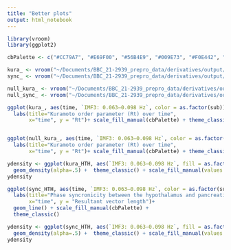 ```yaml
---
title: "Better plots"
output: html_notebook
---
```


```r
library(vroom)
library(ggplot2)

cbPalette <- c("#CC79A7", "#E69F00", "#56B4E9", "#009E73", "#F0E442", "#0072B2", "#D55E00")

```

```r
kura_ <- vroom("~/Documents/BBC_21-2939_prepro_data/derivatives/output/dfs/kuramoto_HTH.csv")
sync_ <- vroom("~/Documents/BBC_21-2939_prepro_data/derivatives/output/dfs/sync_HTH.csv")

null_kura_ <- vroom("~/Documents/BBC_21-2939_prepro_data/derivatives/output/dfs/null_kuramoto_HTH.csv")
null_sync_ <- vroom("~/Documents/BBC_21-2939_prepro_data/derivatives/output/dfs/null_sync_HTH.csv")

```

```r
ggplot(kura_, aes(time, `IMF3: 0.063–0.098 Hz`, color = as.factor(sub))) + geom_point()+ 
  labs(title="Kuramoto order parameter (Rt) over time",
       x="time", y = "Rt")+ scale_fill_manual(cbPalette) + theme_classic()


ggplot(null_kura_, aes(time, `IMF3: 0.063–0.098 Hz`, color = as.factor(sub))) + geom_point()+ 
  labs(title="Kuramoto order parameter (Rt) over time",
       x="time", y = "Rt")+ scale_fill_manual(cbPalette) + theme_classic()

```
```r
ydensity <- ggplot(kura_HTH, aes(`IMF3: 0.063–0.098 Hz`, fill = as.factor(sub))) + 
  geom_density(alpha=.5) +  theme_classic() + scale_fill_manual(values = c("#CC79A7", "#E69F00", "#56B4E9", "#009E73", "#F0E442", "#0072B2", "#D55E00"))
ydensity
```

```r
ggplot(sync_HTH, aes(time, `IMF3: 0.063–0.098 Hz`, color = as.factor(sub))) + 
  labs(title="Phase syncronicity between the hypothalamus and pancreatic insulin",
       x="time", y = "Resultant vector length")+ 
  geom_line() + scale_fill_manual(cbPalette) +
  theme_classic()


```
```r
ydensity <- ggplot(sync_HTH, aes(`IMF3: 0.063–0.098 Hz`, fill = as.factor(sub))) + 
  geom_density(alpha=.5) +  theme_classic() + scale_fill_manual(values = c("#CC79A7", "#E69F00", "#56B4E9", "#009E73", "#F0E442", "#0072B2", "#D55E00"))
ydensity
```

